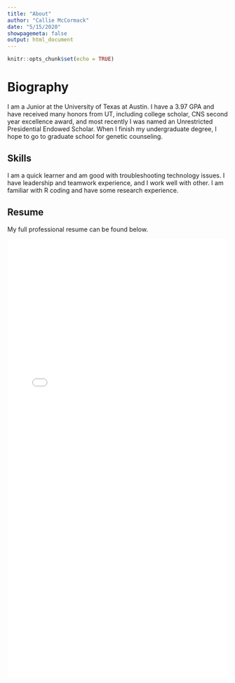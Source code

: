 ```yaml
---
title: "About"
author: "Callie McCormack"
date: "5/15/2020"
showpagemeta: false
output: html_document
---
```


```r
knitr::opts_chunk$set(echo = TRUE)
```

# Biography

I am a Junior at the University of Texas at Austin. I have a 3.97 GPA and have received many honors from UT, including college scholar, CNS second year excellence award, and most recently I was named an Unrestricted Presidential Endowed Scholar. When I finish my undergraduate degree, I hope to go to graduate school for genetic counseling. 

## Skills

I am a quick learner and am good with troubleshooting technology issues. I have leadership and teamwork experience, and I work well with other. I am familiar with R coding and have some research experience.

## Resume

My full professional resume can be found below. 

![](/./About_files/Resume.pdf){width=100% height=1000}

